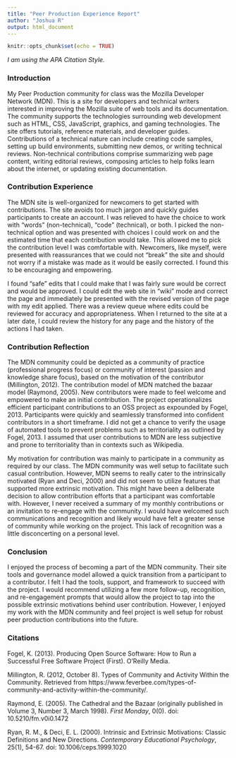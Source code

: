 ```yaml
---
title: "Peer Production Experience Report"
author: "Joshua R"
output: html_document
---
```


```r
knitr::opts_chunk$set(echo = TRUE)
```

*I am using the APA Citation Style.*

### Introduction

My Peer Production community for class was the Mozilla Developer Network (MDN).  This is a site for developers and technical writers interested in improving the Mozilla suite of web tools and its documentation.  The community supports the technologies surrounding web development such as HTML, CSS, JavaScript, graphics, and gaming technologies.  The site offers tutorials, reference materials, and developer guides.  Contributions of a technical nature can include creating code samples, setting up build environments, submitting new demos, or writing technical reviews.  Non-technical contributions comprise summarizing web page content, writing editorial reviews, composing articles to help folks learn about the internet, or updating existing documentation. 

### Contribution Experience
The MDN site is well-organized for newcomers to get started with contributions.  The site avoids too much jargon and quickly guides participants to create an account.  I was relieved to have the choice to work with "words" (non-technical), "code" (technical), or both.  I picked the non-technical option and was presented with choices I could work on and the estimated time that each contribution would take.  This allowed me to pick the contribution level I was comfortable with.  Newcomers, like myself, were presented with reassurances that we could not "break" the site and should not worry if a mistake was made as it would be easily corrected.  I found this to be encouraging and empowering.

I found "safe" edits that I could make that I was fairly sure would be correct and would be approved.  I could edit the web site in "wiki" mode and correct the page and immediately be presented with the revised version of the page with my edit applied.  There was a review queue where edits could be reviewed for accuracy and appropriateness.  When I returned to the site at a later date, I could review the history for any page and the history of the actions I had taken.

### Contribution Reflection
The MDN community could be depicted as a community of practice (professional progress focus) or community of interest (passion and knowledge share focus), based on the motivation of the contributor (Millington, 2012).  The contribution model of MDN matched the bazaar model (Raymond, 2005).  New contributors were made to feel welcome and empowered to make an initial contribution.  The project operationalizes efficient participant contributions to an OSS project as expounded by Fogel, 2013.  Participants were quickly and seamlessly transformed into confident contributors in a short timeframe.  I did not get a chance to verify the usage of automated tools to prevent problems such as territoriality as outlined by Fogel, 2013.  I assumed that user contributions to MDN are less subjective and prone to territoriality than in contexts such as Wikipedia.

My motivation for contribution was mainly to participate in a community as required by our class.  The MDN community was well setup to facilitate such casual contribution.  However, MDN seems to really cater to the intrinsically motivated (Ryan and Deci, 2000) and did not seem to utilize features that supported more extrinsic motivation.  This might have been a deliberate decision to allow contribution efforts that a participant was comfortable with.  However, I never received a summary of my monthly contributions or an invitation to re-engage with the community.  I would have welcomed such communications and recognition and likely would have felt a greater sense of community while working on the project.  This lack of recognition was a little disconcerting on a personal level.  

### Conclusion
I enjoyed the process of becoming a part of the MDN community.  Their site tools and governance model allowed a quick transition from a participant to a contributor.  I felt I had the tools, support, and framework to succeed with the project.  I would recommend utilizing a few more follow-up, recognition, and re-engagement prompts that would allow the project to tap into the possible extrinsic motivations behind user contribution.  However, I enjoyed my work with the MDN community and feel project is well setup for robust peer production contributions into the future. 

### Citations
Fogel, K. (2013). Producing Open Source Software: How to Run a Successful Free Software Project (First). O'Reilly Media.

Millington, R. (2012, October 8). Types of Community and Activity Within the Community. Retrieved from https://www.feverbee.com/types-of-community-and-activity-within-the-community/.

Raymond, E. (2005). The Cathedral and the Bazaar (originally published in Volume 3, Number 3, March 1998). *First Monday*, 0(0). doi: 10.5210/fm.v0i0.1472

Ryan, R. M., & Deci, E. L. (2000). Intrinsic and Extrinsic Motivations: Classic Definitions and New Directions. *Contemporary Educational Psychology*, 25(1), 54-67. doi: 10.1006/ceps.1999.1020


